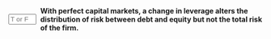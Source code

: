 ::: {.question-block}

<form onsubmit="event.preventDefault(); checkAnswerBox('module7_tf_q63','T')" style="display: flex; align-items: center; gap: 8px;">
  <input type="text" id="module7_tf_q63" name="module7_tf_q63" maxlength="1" placeholder="T or F" style="width: 55px;" data-correct-answer="T" /> 
  <label for="module7_tf_q63"><strong>With perfect capital markets, a change in leverage alters the distribution of risk between debt and equity but not the total risk of the firm.</strong></label>
</form>

<div id="feedback-module7_tf_q63" class="feedback" data-status="" style="display:none;">
This is TRUE. Risk is simply redistributed across investors.
</div>

:::